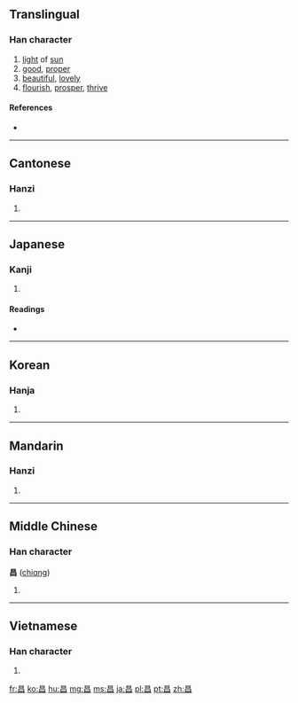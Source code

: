 ==Translingual==

===Han character===
{{Han char|rn=72|rad=日|as=04|sn=8|four=6060<sub>0</sub>|canj=日日 (AA)|ids=⿱[[日]]日}}

# [[light]] of [[sun]]
# [[good]], [[proper]]
# [[beautiful]], [[lovely]]
# [[flourish]], [[prosper]], [[thrive]]

====References====
* {{Han ref|kx=0491.100|dkj=13803|dj=0852.160|hdz=21490.030|uh=660C|ud=26124|bh=A9F7|bd=43511}}

----

==Cantonese==

===Hanzi===
{{yue-hanzi|jyut=coeng1|y=cheung1}}

# {{defn|lang=yue|sort=日04}}

----

==Japanese==

===Kanji===
{{ja-kanji|grade=|rs=日04}}

# {{defn|lang=ja|sort=日04}}

====Readings====
* {{ja-readings|on=[[しょう]] (shō)|kun=[[さかん]] (sakan)|nanori=[[まさ]] (masa), [[あき]] (aki)}}

----

==Korean==

===Hanja===
{{ko-hanja|hangeul=창|eumhun=|rv=chang|mr=ch'ang|y=chang}}

# {{defn|lang=ko|sort=日04}}

----

==Mandarin==

===Hanzi===
{{cmn-hanzi|pin=[[chāng]] ([[chang1]])|wg=ch'ang<sup>1</sup>}}

# {{defn|lang=cmn|sort=日04}}

----

==Middle Chinese==

===Han character===
'''昌''' ([[chiɑng]])<!--note: the vowel ɑ is an IPA symbol and is different from the vowel a-->

# {{defn|lang=ltc|sort=日04}}

----

==Vietnamese==

===Han character===
{{vi-hantu|[[xương]]|rs=日04}}

# {{defn|lang=vi|sort=日04}}

[[fr:昌]]
[[ko:昌]]
[[hu:昌]]
[[mg:昌]]
[[ms:昌]]
[[ja:昌]]
[[pl:昌]]
[[pt:昌]]
[[zh:昌]]